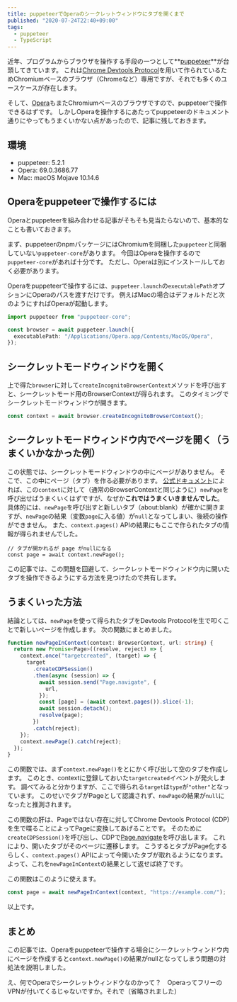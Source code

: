 ```yaml
---
title: puppeteerでOperaのシークレットウィンドウにタブを開くまで
published: "2020-07-24T22:40+09:00"
tags:
  - puppeteer
  - TypeScript
---
```


近年、プログラムからブラウザを操作する手段の一つとして**[puppeteer](https://github.com/puppeteer/puppeteer)**が台頭してきています。
これは[Chrome Devtools Protocol](https://chromedevtools.github.io/devtools-protocol/)を用いて作られているためChromiumベースのブラウザ（Chromeなど）専用ですが、それでも多くのユースケースが存在します。

そして、[Opera](https://www.opera.com/)もまたChromiumベースのブラウザですので、puppeteerで操作できるはずです。
しかしOperaを操作するにあたってpuppeteerのドキュメント通りにやってもうまくいかない点があったので、記事に残しておきます。

## 環境

- puppeteer: 5.2.1
- Opera: 69.0.3686.77
- Mac: macOS Mojave 10.14.6

## Operaをpuppeteerで操作するには

Operaとpuppeteerを組み合わせる記事がそもそも見当たらないので、基本的なことも書いておきます。

まず、puppeteerのnpmパッケージにはChromiumを同梱した`puppeteer`と同梱していない`puppeteer-core`があります。
今回はOperaを操作するので`puppeteer-core`があれば十分です。
ただし、Operaは別にインストールしておく必要があります。

Operaをpuppeteerで操作するには、`puppeteer.launch`の`executablePath`オプションにOperaのパスを渡すだけです。
例えばMacの場合はデフォルトだと次のようにすればOperaが起動します。

```ts
import puppeteer from "puppeteer-core";

const browser = await puppeteer.launch({
  executablePath: "/Applications/Opera.app/Contents/MacOS/Opera",
});
```

## シークレットモードウィンドウを開く

上で得た`browser`に対して`createIncognitoBrowserContext`メソッドを呼び出すと、シークレットモード用のBrowserContextが得られます。
このタイミングでシークレットモードウィンドウが開きます。

```ts
const context = await browser.createIncognitoBrowserContext();
```

## シークレットモードウィンドウ内でページを開く（うまくいかなかった例）

この状態では、シークレットモードウィンドウの中にページがありません。
そこで、この中にページ（タブ）を作る必要があります。
[公式ドキュメント](https://github.com/puppeteer/puppeteer/blob/main/docs/api.md#browsercreateincognitobrowsercontext)によれば、この`context`に対して（通常のBrowserContextと同じように）`newPage`を呼び出せばうまくいくはずですが、なぜか**これではうまくいきませんでした**。
具体的には、`newPage`を呼び出すと新しいタブ（about:blank）が確かに開きますが、`newPage`の結果（変数`page`に入る値）が`null`となってしまい、後続の操作ができません。
また、`context.pages()` APIの結果にもここで作られたタブの情報が得られませんでした。

```ts:title=うまくいかなかった例
// タブが開かれるが page がnullになる
const page = await context.newPage();
```

この記事では、この問題を回避して、シークレットモードウィンドウ内に開いたタブを操作できるようにする方法を見つけたので共有します。

## うまくいった方法

結論としては、`newPage`を使って得られたタブをDevtools Protocolを生で叩くことで新しいページを作成します。
次の関数にまとめました。

```ts
function newPageInContext(context: BrowserContext, url: string) {
  return new Promise<Page>((resolve, reject) => {
    context.once("targetcreated", (target) => {
      target
        .createCDPSession()
        .then(async (session) => {
          await session.send("Page.navigate", {
            url,
          });
          const [page] = (await context.pages()).slice(-1);
          await session.detach();
          resolve(page);
        })
        .catch(reject);
    });
    context.newPage().catch(reject);
  });
}
```

この関数では、まず`context.newPage()`をとにかく呼び出して空のタブを作成します。
このとき、contextに登録しておいた`targetcreated`イベントが発火します。
調べてみると分かりますが、ここで得られる`target`は`type`が`"other"`となっています。
このせいでタブがPageとして認識されず、`newPage`の結果が`null`になったと推測されます。

この関数の肝は、Pageではない存在に対してChrome Devtools Protocol (CDP)を生で喋ることによってPageに変換してあげることです。
そのために`createCDPSession()`を呼び出し、CDPで[Page.navigate](https://chromedevtools.github.io/devtools-protocol/1-3/Page/#method-navigate)を呼び出します。
これにより、開いたタブがそのページに遷移します。
こうするとタブがPage化するらしく、`context.pages()` APIによって今開いたタブが取れるようになります。
よって、これを`newPageInContext`の結果として返せば終了です。

この関数はこのように使えます。

```ts
const page = await newPageInContext(context, "https://example.com/");
```

以上です。

## まとめ

この記事では、Operaをpuppeteerで操作する場合にシークレットウィンドウ内にページを作成すると`context.newPage()`の結果がnullとなってしまう問題の対処法を説明しました。

え、何でOperaでシークレットウィンドウなのかって？　OperaってフリーのVPNが付いてくるじゃないですか。それで（省略されました）